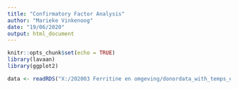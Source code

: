 ```yaml
---
title: "Confirmatory Factor Analysis"
author: "Marieke Vinkenoog"
date: "19/06/2020"
output: html_document
---
```


```r
knitr::opts_chunk$set(echo = TRUE)
library(lavaan)
library(ggplot2)
```


```r
data <- readRDS("X:/202003 Ferritine en omgeving/donordata_with_temps_env_cleaned.RDS")
```

